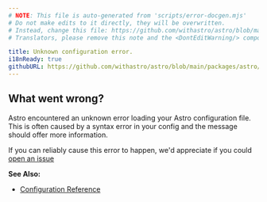 ```yaml
---
# NOTE: This file is auto-generated from 'scripts/error-docgen.mjs'
# Do not make edits to it directly, they will be overwritten.
# Instead, change this file: https://github.com/withastro/astro/blob/main/packages/astro/src/core/errors/errors-data.ts
# Translators, please remove this note and the <DontEditWarning/> component.

title: Unknown configuration error.
i18nReady: true
githubURL: https://github.com/withastro/astro/blob/main/packages/astro/src/core/errors/errors-data.ts
---
```


<DontEditWarning />


## What went wrong?
Astro encountered an unknown error loading your Astro configuration file.This is often caused by a syntax error in your config and the message should offer more information.If you can reliably cause this error to happen, we'd appreciate if you could [open an issue](https://astro.build/issues/)

**See Also:**
-  [Configuration Reference](/en/reference/configuration-reference/)


